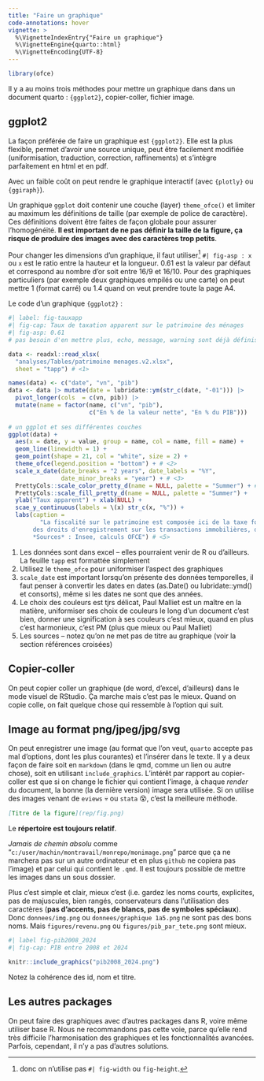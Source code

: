 ```yaml
---
title: "Faire un graphique"
code-annotations: hover
vignette: >
  %\VignetteIndexEntry{"Faire un graphique"}
  %\VignetteEngine{quarto::html}
  %\VignetteEncoding{UTF-8}
---
```


```r
library(ofce)
```

Il y a au moins trois méthodes pour mettre un graphique dans dans un document quarto : `{ggplot2}`, copier-coller, fichier image.

## ggplot2

La façon préférée de faire un graphique est `{ggplot2}`. Elle est la plus flexible, permet d'avoir une source unique, peut être facilement modifiée (uniformisation, traduction, correction, raffinements) et s'intègre parfaitement en html et en pdf.

Avec un faible coût on peut rendre le graphique interactif (avec `{plotly}` ou `{ggiraph}`).

Un graphique `ggplot` doit contenir une couche (layer) `theme_ofce()` et limiter au maximum les définitions de taille (par exemple de police de caractère). Ces définitions doivent être faites de façon globale pour assurer l'homogénéité. **Il est important de ne pas définir la taille de la figure, ça risque de produire des images avec des caractères trop petits**.

Pour changer les dimensions d'un graphique, il faut utiliser[^1] `#| fig-asp : x` ou `x` est le ratio entre la hauteur et la longueur. 0.61 est la valeur par défaut et correspond au nombre d'or soit entre 16/9 et 16/10. Pour des graphiques particuliers (par exemple deux graphiques empilés ou une carte) on peut mettre 1 (format carré) ou 1.4 quand on veut prendre toute la page A4.

[^1]: donc on n'utilise pas `#| fig-width` ou `fig-height`.

Le code d'un graphique `{ggplot2}` :

``` r
#| label: fig-tauxapp
#| fig-cap: Taux de taxation apparent sur le patrimoine des ménages
#| fig-asp: 0.61
# pas besoin d'en mettre plus, echo, message, warning sont déjà définis

data <- readxl::read_xlsx(
  "analyses/Tables/patrimoine menages.v2.xlsx",
  sheet = "tapp") # <1>

names(data) <- c("date", "vn", "pib")
data <- data |> mutate(date = lubridate::ym(str_c(date, "-01"))) |> 
  pivot_longer(cols  = c(vn, pib)) |> 
  mutate(name = factor(name, c("vn", "pib"),
                       c("En % de la valeur nette", "En % du PIB")))
                       
# un ggplot et ses différentes couches
ggplot(data) + 
  aes(x = date, y = value, group = name, col = name, fill = name) +
  geom_line(linewidth = 1) +
  geom_point(shape = 21, col = "white", size = 2) +
  theme_ofce(legend.position = "bottom") + # <2>
  scale_x_date(date_breaks = "2 years", date_labels = "%Y", 
               date_minor_breaks = "year") + # <3>
  PrettyCols::scale_color_pretty_d(name = NULL, palette = "Summer") + # <4>
  PrettyCols::scale_fill_pretty_d(name = NULL, palette = "Summer") +
  ylab("Taux apparent") + xlab(NULL) +
  scae_y_continuous(labels = \(x) str_c(x, "%")) +
  labs(caption =
         "La fiscalité sur le patrimoine est composée ici de la taxe foncière payée par les ménages, <br>
       des droits d'enregistrement sur les transactions immobilières, des droits de mutation sur les successions et les donations et de l'Impôt sur la Fortune Immobilière (ex-ISF)<br>
       *Sources* : Insee, calculs OFCE") # <5>
```
1. Les données sont dans excel -- elles pourraient venir de R ou d'ailleurs. La feuille `tapp` est formattée simplement
2. Utilisez le `theme_ofce` pour uniformiser l'aspect des graphiques
3. `scale_date` est important lorsqu'on présente des données temporelles, il faut penser à convertir les dates en dates (as.Date() ou lubridate::ymd() et consorts), même si les dates ne sont que des années.
4. Le choix des couleurs est tjrs délicat, Paul Malliet est un maître en la matière, uniformiser ses choix de couleurs le long d'un document c'est bien,  donner une signification à ses couleurs c'est mieux, quand en plus c'est harmonieux, c'est PM (plus que mieux ou Paul Malliet)
5. Les sources -- notez qu'on ne met pas de titre au graphique (voir la section références croisées)

## Copier-coller

On peut copier coller un graphique (de word, d'excel, d'ailleurs) dans le mode visuel de RStudio. Ça marche mais c'est pas le mieux. Quand on copie colle, on fait quelque chose qui ressemble à l'option qui suit.

## Image au format png/jpeg/jpg/svg

On peut enregistrer une image (au format que l'on veut, `quarto` accepte pas mal d'options, dont les plus courantes) et l'insérer dans le texte. Il y a deux façon de faire soit en `markdown` (dans le qmd, comme un lien ou autre chose), soit en utilisant `include_graphics`. L'intérêt par rapport au copier-coller est que si on change le fichier qui contient l'image, à chaque *render* du document, la bonne (la dernière version) image sera utilisée. Si on utilise des images venant de `eviews` 💀 ou `stata` 😵, c'est la meilleure méthode.

``` md
[Titre de la figure](rep/fig.png)
```

Le **répertoire est toujours relatif**.

*Jamais de chemin absolu* comme "`c:/user/machin/montravail/monrepo/monimage.png`" parce que ça ne marchera pas sur un autre ordinateur et en plus `github` ne copiera pas l'image) et par celui qui contient le `.qmd`. Il est toujours possible de mettre les images dans un sous dossier.

Plus c'est simple et clair, mieux c'est (i.e. gardez les noms courts, explicites, pas de majuscules, bien rangés, conservateurs dans l'utilisation des caractères (**pas d'accents, pas de blancs, pas de symboles spéciaux**). Donc `donnees/img.png` ou `donnees/graphique 1a5.png` ne sont pas des bons noms. Mais `figures/revenu.png` ou `figures/pib_par_tete.png` sont mieux.

```r
#| label fig-pib2008_2024
#| fig-cap: PIB entre 2008 et 2024

knitr::include_graphics("pib2008_2024.png")
```

Notez la cohérence des id, nom et titre.

## Les autres packages

On peut faire des graphiques avec d'autres packages dans R, voire même utiliser base R. Nous ne recommandons pas cette voie, parce qu'elle rend très difficile l'harmonisation des graphiques et les fonctionnalités avancées. Parfois, cependant, il n'y a pas d'autres solutions.
